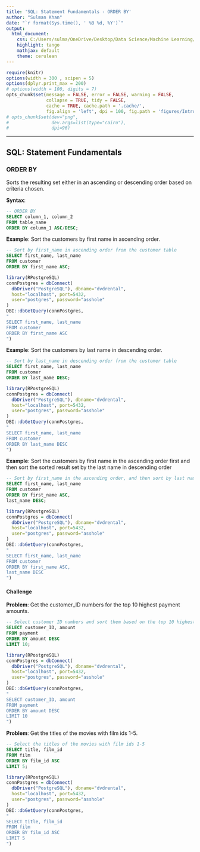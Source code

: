 ---
title: 'SQL: Statement Fundamentals - ORDER BY'
author: "Sulman Khan"
date: "`r format(Sys.time(), ' %B %d, %Y')`"
output: 
  html_document:
    css: C:/Users/sulma/OneDrive/Desktop/Data Science/Machine Learning/gf_small_touches.css
    highlight: tango
    mathjax: default
    theme: cerulean
---

```{r setup, cache = FALSE, echo = FALSE, message = FALSE, warning = FALSE, tidy = FALSE}
require(knitr)
options(width = 300 , scipen = 5)
options(dplyr.print_max = 200)
# options(width = 100, digits = 7)
opts_chunk$set(message = FALSE, error = FALSE, warning = FALSE, 
               collapse = TRUE, tidy = FALSE,
               cache = TRUE, cache.path = '.cache/', 
               fig.align = 'left', dpi = 100, fig.path = 'figures/Introductiontotextanalytics/')
# opts_chunk$set(dev="png", 
#                dev.args=list(type="cairo"),
#                dpi=96)
```
---

## SQL: Statement Fundamentals


### ORDER BY

Sorts the resulting set either in an ascending or descending order based on criteria chosen.

**Syntax**:

```{sql, eval = FALSE}
-- ORDER BY
SELECT column_1, column_2
FROM table_name
ORDER BY column_1 ASC/DESC;
```

**Example**: Sort the customers by first name in ascending order.

```{sql, eval = FALSE}
-- Sort by first_name in ascending order from the customer table
SELECT first_name, last_name
FROM customer
ORDER BY first_name ASC;
```

```{r, echo=FALSE, message=FALSE}
library(RPostgreSQL)
connPostgres = dbConnect(
  dbDriver("PostgreSQL"), dbname="dvdrental", 
  host="localhost", port=5432, 
  user="postgres", password="asshole"
)
DBI::dbGetQuery(connPostgres,
"
SELECT first_name, last_name
FROM customer
ORDER BY first_name ASC
")
```

**Example**: Sort the customers by last name in descending order.

```{sql, eval = FALSE}
-- Sort by last_name in descending order from the customer table
SELECT first_name, last_name
FROM customer
ORDER BY last_name DESC;
```

```{r, echo=FALSE, message=FALSE}
library(RPostgreSQL)
connPostgres = dbConnect(
  dbDriver("PostgreSQL"), dbname="dvdrental", 
  host="localhost", port=5432, 
  user="postgres", password="asshole"
)
DBI::dbGetQuery(connPostgres,
"
SELECT first_name, last_name
FROM customer
ORDER BY last_name DESC
")
```

**Example**: Sort the customers by first name in the ascending order first and then sort the sorted result set by the last name in descending order

```{sql, eval = FALSE}
-- Sort by first_name in the ascending order, and then sort by last name in descending order from the customer table
SELECT first_name, last_name
FROM customer
ORDER BY first_name ASC,
last_name DESC;
```

```{r, echo=FALSE, message=FALSE}
library(RPostgreSQL)
connPostgres = dbConnect(
  dbDriver("PostgreSQL"), dbname="dvdrental", 
  host="localhost", port=5432, 
  user="postgres", password="asshole"
)
DBI::dbGetQuery(connPostgres,
"
SELECT first_name, last_name
FROM customer
ORDER BY first_name ASC,
last_name DESC
")
```

#### Challenge

**Problem**: Get the customer_ID numbers for the top 10 highest payment amounts. 

```{sql, eval = FALSE}
-- Select customer ID numbers and sort them based on the top 10 highest payment amounts
SELECT customer_ID, amount
FROM payment
ORDER BY amount DESC
LIMIT 10;
```

```{r, echo=FALSE, message=FALSE}
library(RPostgreSQL)
connPostgres = dbConnect(
  dbDriver("PostgreSQL"), dbname="dvdrental", 
  host="localhost", port=5432, 
  user="postgres", password="asshole"
)
DBI::dbGetQuery(connPostgres,
"
SELECT customer_ID, amount
FROM payment
ORDER BY amount DESC
LIMIT 10
")
```

**Problem**: Get the titles of the movies with film ids 1-5.

```{sql, eval = FALSE}
-- Select the titles of the movies with film ids 1-5
SELECT title, film_id
FROM film
ORDER BY film_id ASC
LIMIT 5;
```

```{r, echo=FALSE, message=FALSE}
library(RPostgreSQL)
connPostgres = dbConnect(
  dbDriver("PostgreSQL"), dbname="dvdrental", 
  host="localhost", port=5432, 
  user="postgres", password="asshole"
)
DBI::dbGetQuery(connPostgres,
"
SELECT title, film_id
FROM film
ORDER BY film_id ASC
LIMIT 5
")
```

